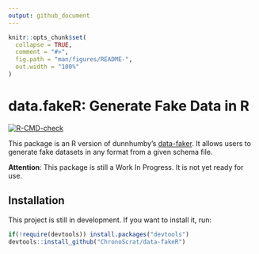 ```yaml
---
output: github_document
---
```


<!-- README.md is generated from README.Rmd. Please edit that file -->

```r
knitr::opts_chunk$set(
  collapse = TRUE,
  comment = "#>",
  fig.path = "man/figures/README-",
  out.width = "100%"
)
```

# data.fakeR: Generate Fake Data in R

<!-- badges: start -->
[![R-CMD-check](https://github.com/ChronoScrat/data-fakeR/workflows/R-CMD-check/badge.svg)](https://github.com/ChronoScrat/data-fakeR/actions)
<!-- badges: end -->

This package is an R version of dunnhumby's [data-faker](https://github.com/dunnhumby/data-faker). It allows users to generate fake datasets in any format from a given schema file.

**Attention**: This package is still a Work In Progress. It is not yet ready for use.

## Installation

This project is still in development. If you want to install it, run:

``` r

if(!require(devtools)) install.packages("devtools")
devtools::install_github("ChronoScrat/data-fakeR")

```


